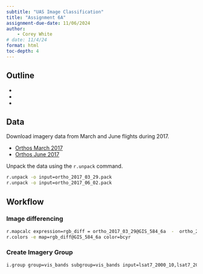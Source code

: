 ```yaml
---
subtitle: "UAS Image Classification"
title: "Assignment 6A"
assignment-due-date: 11/06/2024
author:
    - Corey White
# date: 11/4/24
format: html
toc-depth: 4
---
```


## Outline

- 
- 
- 

## Data

Download imagery data from March and June flights during 2017.

- [Orthos March 2017]({{< var.data.lake_wheeler_flight_Mar_2017_orthos >}})
- [Orthos June 2017]({{< var.data.lake_wheeler_flight_Jun_2017_orthos >}})

Unpack the data using the `r.unpack` command.

```bash
r.unpack -o input=ortho_2017_03_29.pack
r.unpack -o input=ortho_2017_06_02.pack
```

## Workflow

### Image differencing

```bash
r.mapcalc expression=rgb_diff = ortho_2017_03_29@GIS_584_6a  -  ortho_2017_06_02@GIS_584_6a
r.colors -e map=rgb_diff@GIS_584_6a color=bcyr
```

### Create Imagery Group

```bash
i.group group=vis_bands subgroup=vis_bands input=lsat7_2000_10,lsat7_2000_20,lsat7_2000_30
```

